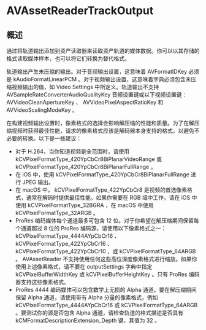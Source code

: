 # AVAssetReaderTrackOutput

<ToBePolishedAfterTranslation />

<OriginalSource
  title="AVAssetReaderTrackOutput"
  url="https://developer.apple.com/documentation/avfoundation/avassetreadertrackoutput"
  summary="从资产的单个轨道读取媒体数据的对象"
/>

## 概述

通过将轨道输出添加到资产读取器来读取资产轨道的媒体数据。你可以以其存储的格式读取媒体样本，也可以将它们转换为替代格式。

轨道输出产生未压缩的输出。对于音频输出设置，这意味着 AVFormatIDKey 必须是 kAudioFormatLinearPCM 。对于视频输出设置，这意味着字典必须包含未压缩视频输出的值，如 Video Settings 中所定义。轨道输出不支持 AVSampleRateConverterAudioQualityKey 音频设置键或以下视频设置键： AVVideoCleanApertureKey 、 AVVideoPixelAspectRatioKey 和 AVVideoScalingModeKey 。

在构建视频输出设置时，像素格式的选择会影响解压缩的性能和质量。为了在解压缩视频时获得最佳性能，请求的像素格式应该是解码器本身支持的格式，以避免不必要的转换。以下是一些建议：

- 对于 H.264，当你知道视频是全范围时，请使用 kCVPixelFormatType_420YpCbCr8BiPlanarVideoRange 或 kCVPixelFormatType_420YpCbCr8BiPlanarFullRange 。
- 在 iOS 中，使用 kCVPixelFormatType_420YpCbCr8BiPlanarFullRange 进行 JPEG 输出。
- 在 macOS 中， kCVPixelFormatType_422YpCbCr8 是视频的首选像素格式，通常在解码时提供最佳性能。如果你需要在 RGB 域中工作，请在 iOS 中使用 kCVPixelFormatType_32BGRA ，在 macOS 中使用 kCVPixelFormatType_32ARGB 。
- ProRes 编码媒体每个通道最多可包含 12 位。对于你希望在解压缩期间保留每个通道超过 8 位的 ProRes 编码源，请使用以下像素格式之一： kCVPixelFormatType_4444AYpCbCr16 、 kCVPixelFormatType_422YpCbCr16 、 kCVPixelFormatType_422YpCbCr10 ，或 kCVPixelFormatType_64ARGB 。 AVAssetReader 不支持使用任何这些高位深度像素格式进行缩放。如果你使用上述像素格式，请不要在 outputSettings 字典中指定 kCVPixelBufferWidthKey 或 kCVPixelBufferHeightKey 。只有 ProRes 编码器支持这些像素格式。
- ProRes 4444 编码媒体可以包含数学上无损的 Alpha 通道。要在解压缩期间保留 Alpha 通道，请使用带有 Alpha 分量的像素格式，例如 kCVPixelFormatType_4444AYpCbCr16 或 kCVPixelFormatType_64ARGB 。要测试你的源是否包含 Alpha 通道，请检查轨道的格式描述是否具有 kCMFormatDescriptionExtension_Depth 键，其值为 32 。
